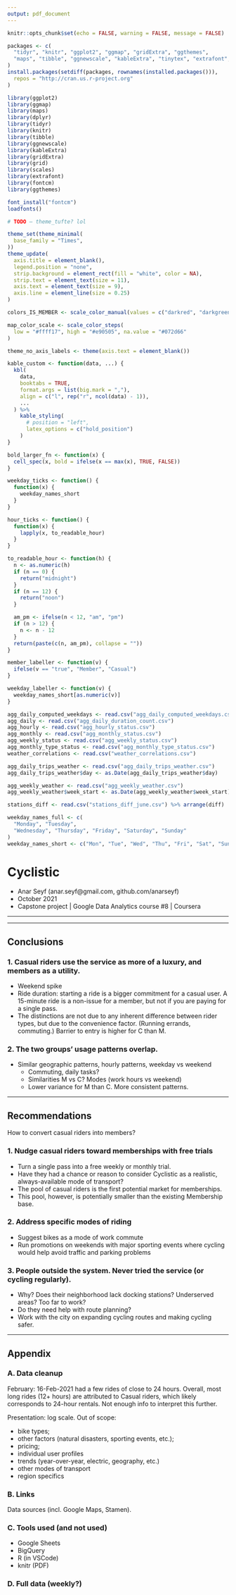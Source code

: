 ```yaml
---
output: pdf_document
---
```


```r
knitr::opts_chunk$set(echo = FALSE, warning = FALSE, message = FALSE)

packages <- c(
  "tidyr", "knitr", "ggplot2", "ggmap", "gridExtra", "ggthemes",
  "maps", "tibble", "ggnewscale", "kableExtra", "tinytex", "extrafont", "fontcm"
)
install.packages(setdiff(packages, rownames(installed.packages())),
  repos = "http://cran.us.r-project.org"
)

library(ggplot2)
library(ggmap)
library(maps)
library(dplyr)
library(tidyr)
library(knitr)
library(tibble)
library(ggnewscale)
library(kableExtra)
library(gridExtra)
library(grid)
library(scales)
library(extrafont)
library(fontcm)
library(ggthemes)

font_install("fontcm")
loadfonts()
```

```r

# TODO — theme_tufte? lol

theme_set(theme_minimal(
  base_family = "Times",
))
theme_update(
  axis.title = element_blank(),
  legend.position = "none",
  strip.background = element_rect(fill = "white", color = NA),
  strip.text = element_text(size = 11),
  axis.text = element_text(size = 9),
  axis.line = element_line(size = 0.25)
)

colors_IS_MEMBER <- scale_color_manual(values = c("darkred", "darkgreen"))

map_color_scale <- scale_color_steps(
  low = "#ffff17", high = "#e90505", na.value = "#072d66"
)

theme_no_axis_labels <- theme(axis.text = element_blank())
```

```r

kable_custom <- function(data, ...) {
  kbl(
    data,
    booktabs = TRUE,
    format.args = list(big.mark = ","),
    align = c("l", rep("r", ncol(data) - 1)),
    ...
  ) %>%
    kable_styling(
      # position = "left",
      latex_options = c("hold_position")
    )
}

bold_larger_fn <- function(x) {
  cell_spec(x, bold = ifelse(x == max(x), TRUE, FALSE))
}

weekday_ticks <- function() {
  function(x) {
    weekday_names_short
  }
}

hour_ticks <- function() {
  function(x) {
    lapply(x, to_readable_hour)
  }
}

to_readable_hour <- function(h) {
  n <- as.numeric(h)
  if (n == 0) {
    return("midnight")
  }
  if (n == 12) {
    return("noon")
  }

  am_pm <- ifelse(n < 12, "am", "pm")
  if (n > 12) {
    n <- n - 12
  }
  return(paste(c(n, am_pm), collapse = ""))
}

member_labeller <- function(v) {
  ifelse(v == "true", "Member", "Casual")
}

weekday_labeller <- function(v) {
  weekday_names_short[as.numeric(v)]
}
```

```r
agg_daily_computed_weekdays <- read.csv("agg_daily_computed_weekdays.csv")
agg_daily <- read.csv("agg_daily_duration_count.csv")
agg_hourly <- read.csv("agg_hourly_status.csv")
agg_monthly <- read.csv("agg_monthly_status.csv")
agg_weekly_status <- read.csv("agg_weekly_status.csv")
agg_monthly_type_status <- read.csv("agg_monthly_type_status.csv")
weather_correlations <- read.csv("weather_correlations.csv")

agg_daily_trips_weather <- read.csv("agg_daily_trips_weather.csv")
agg_daily_trips_weather$day <- as.Date(agg_daily_trips_weather$day)

agg_weekly_weather <- read.csv("agg_weekly_weather.csv")
agg_weekly_weather$week_start <- as.Date(agg_weekly_weather$week_start)

stations_diff <- read.csv("stations_diff_june.csv") %>% arrange(diff)

weekday_names_full <- c(
  "Monday", "Tuesday",
  "Wednesday", "Thursday", "Friday", "Saturday", "Sunday"
)
weekday_names_short <- c("Mon", "Tue", "Wed", "Thu", "Fri", "Sat", "Sun")
```

# Cyclistic

- Anar Seyf (anar.seyf@gmail.com, github.com/anarseyf)
- October 2021
- Capstone project | Google Data Analytics course #8 | Coursera

---

<!-- 

## Goal

The objective of the report is to show differences between **Members** (those who purchased an annual membership) and **Casual** riders (those who pay for single rides or daily passes). Every part of the analysis shows (**TODO - synonym**) those categories side-by-side.

---

## Data

The **main data source** of the report is a 12-month window (October 2020 to September 2021, inclusive) from the dataset provided by Divvy **(link TODO)**. (See data cleaning notes in the Appendix.) The data consists of over 5 million unique records of bike rides in Chicago with these columns:

* unique ride ID;
* bicycle type (classic, docked, electric);
* ride start and end time;
* start and end docking station (ID and name);
* start and end latitude/longitude;
* status (member or casual)

The **secondary data source** is the Chicago daily weather dataset from NOAA **(link TODO)** for the same time period. This seems highly pertinent background given the nature of the main data.

The 5 million individual records are condensed into hourly, daily, weekly, and monthly **aggregates**, grouped by status (member vs casual). For example, the daily aggregates table consists of 730 entries (365 for Members and Casual users each) with columns for ride count and average duration.

Throughout the report, more emphasis is given to *ride count*, as the main indicator of activity volume, than to ride *ride duration*.

### Limitations

The available dataset is limited. It does not, for example, contain any membership data, so seasonal trends could be partly attributable to membership growth, etc.

### Out of scope

-TODO


## Analysis


### 1. Members ride more often, casual users ride for longer.

An average ride is about **28 minutes** long for casual users, **14 minutes** long for members. Members make an average of **7,479** rides per day, casual users **6,362** rides per day. (The number of distinct riders is unavailable in the data, so we can only refer to the overall population. **TODO** — so "total volume" instead of "more often"?)

Ride volume is lowest in February and highest in July-August. Casual ride volume exceeds that of Members in the summer months only.

Ride duration is nearly flat for Members throughout the year; for Casual riders it increases by a few minutes in the summer months.

(The month of February shows an abnormal peak in ride duration. It may be partially attributable to low ride volume and thus higher variance in the data, but is otherwise not readily explained here.)

# ```{r}

# wide <- agg_monthly %>%
#   select(status, month_start, duration) %>%
#   spread(month_start, duration)

# month_starts <- colnames(wide)[2:13]
# colnames(wide) <- c(" ", months(as.Date(month_starts), abbreviate = TRUE))

# wide[, -1] <- round(wide[, -1])

# wide %>%
#   kable_custom(caption = "Average ride duration (minutes)")
# ```

# ```{r}

# wide <- agg_monthly %>%
#   select(status, month_start, avg_count) %>%
#   spread(month_start, avg_count)

# month_starts <- colnames(wide)[2:13]
# colnames(wide) <- c(" ", months(as.Date(month_starts), abbreviate = TRUE))

# wide[, -1] <- round(wide[, -1])

# wide %>%
#   format(big.mark = ",") %>%
#   mutate(across(Oct:Sep, bold_larger_fn)) %>%
#   kable_custom(
#     escape = FALSE,
#     caption = "Average daily rides (count)"
#   )
# ```

**TODO** — kable sparklines?


### 2. Members ride all week, casual riders prefer weekends.

Members' usage remains nearly flat, falling on Sunday. Casual users do most riding starting on Friday and through the weekend, peaking on Saturday.

### By weekday

# ```{r, fig.align='left'}

# wide <- agg_weekly_status %>%
#   select(-avg_count) %>%
#   spread(dayofweek, avg_duration)

# colnames(wide) <- c(" ", weekday_names_short)

# wide %>% kable_custom(caption = "Average daily duration (minutes)")
# ```

# ```{r}

# wide <- agg_weekly_status %>%
#   select(-avg_duration) %>%
#   spread(dayofweek, avg_count)

# colnames(wide) <- c(" ", weekday_names_short)

# wide %>%
#   format(big.mark = ",") %>%
#   mutate(across(Mon:Sun, bold_larger_fn)) %>%
#   kable_custom(
#     escape = FALSE,
#     caption = "Average daily rides (count)"
#   )
# ```


### Hourly

Members: weekday pattern closely matching standard working hours (especially the peak around 4-5pm). Weekend pattern much closer between the two groups, with volume peaking on Saturday afternoon.

# ```{r, fig.width=8, fig.height = 3}

# agg_hourly %>%
#   ggplot(aes(
#     x = dayofweek,
#     y = factor(hour, levels = unique(rev(hour))),
#     fill = COUNT
#   )) +
#   geom_tile(color = "grey", position = position_dodge(width = 0.1)) +
#   scale_fill_viridis_c(option = "viridis", trans = pseudo_log_trans()) +
#   # scale_fill_gradientn(colors = heat.colors(20), trans = pseudo_log_trans()) +
#   # scale_fill_gradient(
#   #   low = "black", high = "yellow",
#   #   trans = pseudo_log_trans()
#   # ) +
#   scale_x_continuous(labels = weekday_ticks(), breaks = 1:7, expand = c(0, 0)) +
#   scale_y_discrete(labels = hour_ticks(), breaks = seq(0, 23, 4)) +
#   facet_wrap(~IS_MEMBER, labeller = labeller(IS_MEMBER = member_labeller)) +
#   labs(caption = "Ride count heatmap (time of day on vertical axis)")
# ```

### Ride counts and Weather

Average daily ride count and Chicago weather, Oct'20—Sep'21, by week. Background color is average air temperature that week.

# ```{r, fig.width=10, fig.height=3}

# month_labels <- function(x) {
#   months(x, abbreviate = TRUE)
# }

# df <- agg_weekly_weather

# df %>%
#   ggplot(aes(x = week_start)) +
#   geom_bar(aes(y = Inf, fill = avg_temp),
#     stat = "identity", alpha = 0.3, position = "dodge"
#   ) +
#   scale_fill_viridis_c(option = "magma") +
#   new_scale_fill() +
#   # new_scale_color() +

#   geom_step(aes(
#     y = avg_count,
#     group = is_member,
#     color = is_member,
#   ),
#   size = 1.25,
#   stat = "identity"
#   ) +
#   geom_point(aes(
#     y = avg_count,
#     group = is_member,
#     color = is_member,
#     fill = is_member
#   ),
#   shape = 22, # https://r-graphics.org/recipe-scatter-shapes#discussion-28
#   # fill = "white",
#   size = 2,
#   stroke = 2
#   ) +
#   colors_IS_MEMBER +
#   scale_fill_manual(values = c("white", "darkgreen")) +

#   # new_scale_fill() +
#   # new_scale_color() +

#   geom_point(
#     data = subset(df, total_snow > 0),
#     aes(y = -2000, size = total_snow / 10), shape = 23, fill = "#9b037a", alpha = 0.7
#   ) +
#   guides(size = guide_legend(title = "Snow (mm)")) +
#   geom_point(
#     data = subset(df, total_rain > 0),
#     aes(y = -1000, size = total_rain), color = "#2192d3", alpha = 0.7
#   ) +
#   scale_x_date(expand = c(0, 0), labels = month_labels, date_breaks = "months") +
#   scale_y_continuous(expand = c(0, 1000)) +
#   geom_vline(xintercept = as.Date("2021-01-01"), size = 0.5) +
#   theme(legend.position = "right") +
#   labs(caption = "Weather Oct 2020-Sep 2021. Background = avg temp, etc.")
```

# ```{r}
# weather_correlations %>%
#   kable_custom(caption = "Correlation (r): weather and ride count")
# ```

The Pearson correlation factor, or **r**, (**TODO link**) is a normalized measure of how strongly two parameters are related. It ranges from -1 (perfect negative correlation) to 1 (perfect positive correlation), with 0 indicating no correlation.

At a high level, the coefficients point in the direction we'd expect. For example, ride count is negatively correlated with snow: the more snow, the fewer rides.

Ride count is strongly correlated with **air temperature** for both groups. This is clear enough from Fig.X(TODO).

# ```{r, fig.height=2}

# alpha <- 0.4

# temp_breaks <-
#   scale_x_continuous(breaks = c(-10, 0, 10, 20))

# duration_breaks <- scale_y_continuous(breaks = c(20, 30, 40))

# scatterplot <- agg_daily_trips_weather %>%
#   filter(AVG_DURATION < 100)

# p1 <- scatterplot %>%
#   ggplot(
#     aes(x = temp_avg, y = COUNT, color = IS_MEMBER)
#   ) +
#   colors_IS_MEMBER +
#   geom_point(alpha = alpha) +
#   geom_smooth(method = "lm") +
#   geom_vline(xintercept = 0, linetype = "dotted", size = 0.5) +
#   temp_breaks +
#   facet_wrap(~IS_MEMBER, labeller = labeller(IS_MEMBER = member_labeller)) +
#   labs(caption = "Temperature (\u00B0C) vs ride count") +
#   guides(color = "none")

# p2 <- scatterplot %>%
#   ggplot(aes(x = temp_avg, y = AVG_DURATION, color = IS_MEMBER)) +
#   colors_IS_MEMBER +
#   geom_point(alpha = alpha) +
#   geom_smooth(method = "lm") +
#   geom_vline(xintercept = 0, linetype = "dotted", size = 0.5) +
#   temp_breaks +
#   duration_breaks +
#   facet_wrap(~IS_MEMBER, labeller = labeller(IS_MEMBER = member_labeller)) +
#   labs(
#     caption = "Temperature (\u00B0C) vs ride duration (minutes)",
#   ) +
#   guides(color = "none")

# grid.arrange(p1, p2, nrow = 1)
# ```

**Rain** is more ambiguous. **r** is close to 0. Does this mean bike riders in Chicago are not influenced by rain at all? It is more ambiguous than that. In the 12-month period 256 days have no recorded rain, only 16 days with 1/2 inch or more daily total, and no days with 2 inches. On days with at least 1/2 inch of rain, Members rode 4% less total time, and Casual users rode 6% more. It simply did not rain enough to make this relationship clear; we are at the limits of this data.

The relationship with **Snow** is clearer, and snow itself is obviously not independent from temperature.


These distributions confirm the basic observation from section 1: average ride duration remains nearly the same (more so for Members), but the ride volume is highly influenced by environment.

(Note: one outlier for Casual riders, 16 Feb 2021, was removed from this plot as it had an average duration of over 100 minutes. More on this in the appendix.)

### 4. Geographical

(TODO)

Stations: 1288 distinct stations (saved in table). 85% of trips (4293771 out of 5051830) have both start and end station ID — we focus on those when mapping. These are split almost evenly between M (54.7%) and C.

Stations: 4007812 trips end at a different station from start; 285959 trips start and end at the same station.

### Stations

**TODO** — # of rides with start & end station (85%).
**1288** stations. Following: **casual vs members**, **8am vs 4pm**, **Monday-Friday**.

Each dot is a bike docking station. Stations highlighed **yellow-red** have more arrivals than departures for the given hour, suggesting an influx of bike traffic at that location.

TODO: Heatmap: instead of each weekday, take a month out of each quarter?


# ```{r, eval=TRUE}

# index <- stations_diff$diff > 0

# # TODO — try log_trans scale instead?

# stations_diff$log_diff[index] <- log10(stations_diff$diff[index])
# stations_diff$log_diff[stations_diff$diff <= 0] <- NA

# # map12 <- get_map(location = "Chicago", zoom = 12, maptype = "toner")
# # map13 <- get_map(location = "Chicago", zoom = 13, maptype = "toner")

# alpha <- 0.6
# darken <- 0.4
# ```

### Friday morning (8-10am)

# ```{r, eval=TRUE, fig.width=6, fig.height=3}

# heatmap_large <- stations_diff %>%
#   filter(dayofweek == 5) %>%
#   filter(hour == 8 | hour == 9)

# # ggmap(map12, darken = darken) +
# ggplot() +
#   geom_point(
#     data = heatmap_large,
#     aes(x = lng, y = lat, color = log_diff), alpha = alpha
#   ) +
#   map_color_scale +
#   theme_no_axis_labels
# # facet_wrap(~is_member, labeller = labeller(is_member = member_labeller))
```


Let's look at the same pattern across the entire week.


### Morning (8-9am)

# ```{r, eval=TRUE, fig.height=3}
# heatmap1 <- stations_diff %>%
#   filter(hour == 8)

# # ggmap(map13, darken = darken) +
# ggplot() +
#   geom_point(
#     data = heatmap1,
#     aes(x = lng, y = lat, color = log_diff), alpha = alpha
#   ) +
#   map_color_scale +
#   theme_no_axis_labels +
#   facet_grid(is_member ~ dayofweek, labeller = labeller(dayofweek = weekday_labeller, is_member = member_labeller))
# ```

A distinct weekday pattern. Apart from volume, the "fingerprints" look similar for the two groups. On weekends it looks different: there isn't a lot of casual riding into this area in the morning.


### Afternoon (4-5pm)

# ```{r, eval=TRUE, fig.height=3}
# heatmap2 <- stations_diff %>%
#   filter(hour == 16)

# # ggmap(map13, darken = darken) +
# ggplot() +
#   geom_point(
#     data = heatmap2,
#     aes(x = lng, y = lat, color = log_diff), alpha = alpha
#   ) +
#   map_color_scale +
#   theme_no_axis_labels +
#   facet_grid(is_member ~ dayofweek, labeller = labeller(dayofweek = weekday_labeller, is_member = member_labeller))
# ```

More dispersion away from center (TODO).
Key takeaway: patterns are distinct by time of day and weekday vs weekend, but less so between C and M.

-->

---

## Conclusions

### 1. Casual riders use the service as more of a luxury, and members as a utility.

   - Weekend spike
   - Ride duration: starting a ride is a bigger commitment for a casual user. A 15-minute ride is a non-issue for a member, but not if you are paying for a single pass.
   - The distinctions are not due to any inherent difference between rider types, but due to the convenience factor. (Running errands, commuting.) Barrier to entry is higher for C than M.

### 2. The two groups' usage patterns overlap.

   - Similar geographic patterns, hourly patterns, weekday vs weekend
     * Commuting, daily tasks?
     * Similarities M vs C? Modes (work hours vs weekend)
     * Lower variance for M than C. More consistent patterns.

---

## Recommendations

How to convert casual riders into members?

### 1. Nudge casual riders toward memberships with free trials

- Turn a single pass into a free weekly or monthly trial.
- Have they had a chance or reason to consider Cyclistic as a realistic, always-available mode of transport?
- The pool of casual riders is the first potential market for memberships.
- This pool, however, is potentially smaller than the existing Membership base.

### 2. Address specific modes of riding

- Suggest bikes as a mode of work commute
- Run promotions on weekends with major sporting events where cycling would help avoid traffic and parking problems

### 3. People outside the system. Never tried the service (or cycling regularly).

- Why? Does their neighborhood lack docking stations? Underserved areas? Too far to work?
- Do they need help with route planning?
- Work with the city on expanding cycling routes and making cycling safer.

---

## Appendix

### A. Data cleanup

February: 16-Feb-2021 had a few rides of close to 24 hours. 
Overall, most long rides (12+ hours) are attributed to Casual riders, which likely corresponds to 24-hour rentals. Not enough info to interpret this further.

Presentation: log scale.
Out of scope: 

* bike types; 
* other factors (natural disasters, sporting events, etc.); 
* pricing; 
* individual user profiles
* trends (year-over-year, electric, geography, etc.)
* other modes of transport
* region specifics

### B. Links

Data sources (incl. Google Maps, Stamen).

### C. Tools used (and not used)

* Google Sheets
* BigQuery
* R (in VSCode)
* knitr (PDF)

### D. Full data (weekly?)




